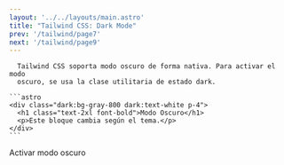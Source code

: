 ```yaml
---
layout: '../../layouts/main.astro'
title: "Tailwind CSS: Dark Mode"
prev: '/tailwind/page7'
next: '/tailwind/page9'
---
```



      Tailwind CSS soporta modo oscuro de forma nativa. Para activar el modo
      oscuro, se usa la clase utilitaria de estado dark.

    ```astro
    <div class="dark:bg-gray-800 dark:text-white p-4">
      <h1 class="text-2xl font-bold">Modo Oscuro</h1>
      <p>Este bloque cambia según el tema.</p>
    </div>
    ```

  <div class="flex-shrink-0 flex flex-col items-center md:items-start">
    <label htmlFor="theme-switch" class="mb-2 font-xl">
      Activar modo oscuro
    </label>
    <DarkModeSwitch client:load />
  </div>

